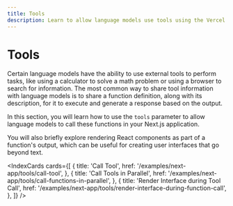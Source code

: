```yaml
---
title: Tools
description: Learn to allow language models use tools using the Vercel AI SDK in your Next.js application
---
```


# Tools

Certain language models have the ability to use external tools to perform tasks, like using a calculator to solve a math problem or using a browser to search for information. The most common way to share tool information with language models is to share a function definition, along with its description, for it to execute and generate a response based on the output.

In this section, you will learn how to use the `tools` parameter to allow language models to call these functions in your Next.js application.

You will also briefly explore rendering React components as part of a function's output, which can be useful for creating user interfaces that go beyond text.

<IndexCards
  cards={[
    {
      title: 'Call Tool',
      href: '/examples/next-app/tools/call-tool',
    },
    {
      title: 'Call Tools in Parallel',
      href: '/examples/next-app/tools/call-functions-in-parallel',
    },
    {
      title: 'Render Interface during Tool Call',
      href: '/examples/next-app/tools/render-interface-during-function-call',
    },
  ]}
/>
